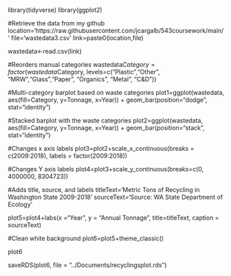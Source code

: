 library(tidyverse)
library(ggplot2)

#Retrieve the data from my github
location='https://raw.githubusercontent.com/jcargalb/543coursework/main/'
file='wastedata3.csv'
link=paste0(location,file)

wastedata<-read.csv(link)

#Reorders manual categories
wastedata$Category=factor(wastedata$Category,
                           levels=c("Plastic","Other", "MRW","Glass","Paper", "Organics", "Metal", "C&D"))

#Multi-category barplot based on waste categories
plot1=ggplot(wastedata, aes(fill=Category, y=Tonnage, x=Year)) + 
    geom_bar(position="dodge", stat="identity")
    
#Stacked barplot with the waste categories
plot2=ggplot(wastedata, aes(fill=Category, y=Tonnage, x=Year)) + 
    geom_bar(position="stack", stat="identity")
    
#Changes x axis labels
plot3=plot2+scale_x_continuous(breaks = c(2009:2018), labels = factor(2009:2018))

#Changes Y axis labels
plot4=plot3+scale_y_continuous(breaks=c(0, 4000000, 8304723))

#Adds title, source, and labels
titleText='Metric Tons of Recycling in Washington State 2009-2018'
sourceText='Source: WA State Department of Ecology'

plot5=plot4+labs(x ="Year", 
                     y = "Annual Tonnage",
                     title=titleText, caption = sourceText)
            
#Clean white background
plot6=plot5+theme_classic()

plot6

saveRDS(plot6, file = "../Documents/recyclingsplot.rds")